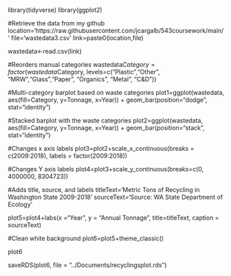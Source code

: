 library(tidyverse)
library(ggplot2)

#Retrieve the data from my github
location='https://raw.githubusercontent.com/jcargalb/543coursework/main/'
file='wastedata3.csv'
link=paste0(location,file)

wastedata<-read.csv(link)

#Reorders manual categories
wastedata$Category=factor(wastedata$Category,
                           levels=c("Plastic","Other", "MRW","Glass","Paper", "Organics", "Metal", "C&D"))

#Multi-category barplot based on waste categories
plot1=ggplot(wastedata, aes(fill=Category, y=Tonnage, x=Year)) + 
    geom_bar(position="dodge", stat="identity")
    
#Stacked barplot with the waste categories
plot2=ggplot(wastedata, aes(fill=Category, y=Tonnage, x=Year)) + 
    geom_bar(position="stack", stat="identity")
    
#Changes x axis labels
plot3=plot2+scale_x_continuous(breaks = c(2009:2018), labels = factor(2009:2018))

#Changes Y axis labels
plot4=plot3+scale_y_continuous(breaks=c(0, 4000000, 8304723))

#Adds title, source, and labels
titleText='Metric Tons of Recycling in Washington State 2009-2018'
sourceText='Source: WA State Department of Ecology'

plot5=plot4+labs(x ="Year", 
                     y = "Annual Tonnage",
                     title=titleText, caption = sourceText)
            
#Clean white background
plot6=plot5+theme_classic()

plot6

saveRDS(plot6, file = "../Documents/recyclingsplot.rds")